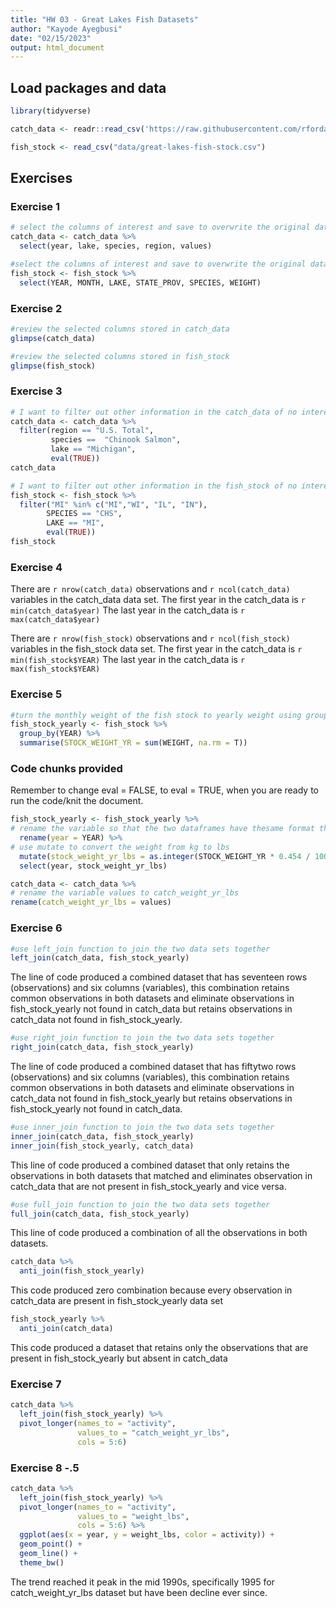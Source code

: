 ```yaml
---
title: "HW 03 - Great Lakes Fish Datasets"
author: "Kayode Ayegbusi"
date: "02/15/2023"
output: html_document
---
```


## Load packages and data

```r
library(tidyverse)
```

```r
catch_data <- readr::read_csv('https://raw.githubusercontent.com/rfordatascience/tidytuesday/master/data/2021/2021-06-08/fishing.csv')

fish_stock <- read_csv("data/great-lakes-fish-stock.csv")
```

## Exercises

### Exercise 1


```r
# select the columns of interest and save to overwrite the original dataframe object
catch_data <- catch_data %>% 
  select(year, lake, species, region, values)
```



```r
#select the columns of interest and save to overwrite the original dataframe object
fish_stock <- fish_stock %>%
  select(YEAR, MONTH, LAKE, STATE_PROV, SPECIES, WEIGHT)
```

### Exercise 2

```r
#review the selected columns stored in catch_data
glimpse(catch_data)
```

```r
#review the selected columns stored in fish_stock
glimpse(fish_stock)
```


### Exercise 3

```r
# I want to filter out other information in the catch_data of no interest and retain data of interest
catch_data <- catch_data %>%
  filter(region == "U.S. Total",
         species ==  "Chinook Salmon",
         lake == "Michigan",
         eval(TRUE))
catch_data
```


```r
# I want to filter out other information in the fish_stock of no interest and retain data of interest
fish_stock <- fish_stock %>%
  filter("MI" %in% c("MI","WI", "IL", "IN"),
        SPECIES == "CHS",
        LAKE == "MI",
        eval(TRUE))
fish_stock
```


### Exercise 4
There are `r nrow(catch_data)` observations and `r ncol(catch_data)` variables in the catch_data data set.
The first year in the catch_data is `r min(catch_data$year)`
The last year in the catch_data is `r max(catch_data$year)`

There are `r nrow(fish_stock)` observations and `r ncol(fish_stock)` variables in the fish_stock data set.
The first year in the catch_data is `r min(fish_stock$YEAR)`
The last year in the catch_data is `r max(fish_stock$YEAR)`

### Exercise 5


```r
#turn the monthly weight of the fish stock to yearly weight using group_by function and summarise()
fish_stock_yearly <- fish_stock %>% 
  group_by(YEAR) %>% 
  summarise(STOCK_WEIGHT_YR = sum(WEIGHT, na.rm = T))

```

### Code chunks provided

Remember to change eval = FALSE, to eval = TRUE, when you are ready to run the code/knit the document.

```r
fish_stock_yearly <- fish_stock_yearly %>% 
# rename the variable so that the two dataframes have thesame format that can be combined together
  rename(year = YEAR) %>% 
# use mutate to convert the weight from kg to lbs
  mutate(stock_weight_yr_lbs = as.integer(STOCK_WEIGHT_YR * 0.454 / 1000)) %>% # 1 lb = 1 kg * 0.454
  select(year, stock_weight_yr_lbs)
```

```r
catch_data <- catch_data %>% 
# rename the variable values to catch_weight_yr_lbs
rename(catch_weight_yr_lbs = values)

```

### Exercise 6


```r
#use left_join function to join the two data sets together
left_join(catch_data, fish_stock_yearly)
```


The line of code produced a combined dataset that has seventeen rows (observations) and six columns (variables), this combination retains common observations in both datasets and eliminate observations in fish_stock_yearly not found in catch_data but retains observations in catch_data not found in fish_stock_yearly.
```r
#use right_join function to join the two data sets together
right_join(catch_data, fish_stock_yearly)
```
The line of code produced a combined dataset that has fiftytwo rows (observations) and six columns (variables), this combination retains common observations in both datasets and eliminate observations in catch_data not found in fish_stock_yearly but retains observations in fish_stock_yearly not found in catch_data. 

```r
#use inner_join function to join the two data sets together
inner_join(catch_data, fish_stock_yearly)
inner_join(fish_stock_yearly, catch_data)
```

This line of code produced a combined dataset that only retains the observations in both datasets that matched and eliminates observation in catch_data that are not present in fish_stock_yearly and vice versa.

```r
#use full_join function to join the two data sets together
full_join(catch_data, fish_stock_yearly)
```
This line of code produced a combination of all the observations in both datasets.

```r
catch_data %>% 
  anti_join(fish_stock_yearly)
```

This code produced zero combination because every observation in catch_data are present in fish_stock_yearly data set

```r
fish_stock_yearly %>% 
  anti_join(catch_data)
```
This code produced a dataset that retains only the observations that are present in fish_stock_yearly but absent in catch_data

### Exercise 7

```r
catch_data %>% 
  left_join(fish_stock_yearly) %>% 
  pivot_longer(names_to = "activity",
               values_to = "catch_weight_yr_lbs",
               cols = 5:6)
```

### Exercise 8 -.5

```r
catch_data %>% 
  left_join(fish_stock_yearly) %>% 
  pivot_longer(names_to = "activity",
               values_to = "weight_lbs",
               cols = 5:6) %>% 
  ggplot(aes(x = year, y = weight_lbs, color = activity)) +
  geom_point() +
  geom_line() +
  theme_bw()
```


The trend reached it peak in the mid 1990s, specifically 1995 for catch_weight_yr_lbs dataset but have been decline ever since.
